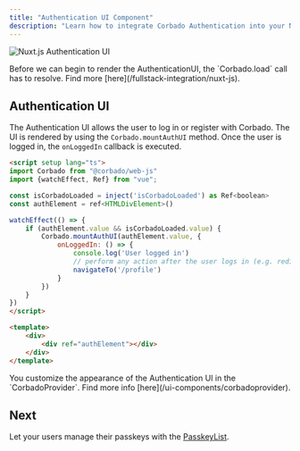 ```yaml
---
title: "Authentication UI Component"
description: "Learn how to integrate Corbado Authentication into your Nuxt.js application."
---
```


![Nuxt.js Authentication UI](/images/frontend-integration/ui-components/corbado-auth/corbadoauth-component-dark.webp)

<Warning>
    Before we can begin to render the AuthenticationUI, the `Corbado.load` call has to resolve.
    Find more [here](/fullstack-integration/nuxt-js).
</Warning>

## Authentication UI

The Authentication UI allows the user to log in or register with Corbado.
The UI is rendered by using the `Corbado.mountAuthUI` method.
Once the user is logged in, the `onLoggedIn` callback is executed.

```html pages/index.vue
<script setup lang="ts">
import Corbado from "@corbado/web-js"
import {watchEffect, Ref} from "vue";

const isCorbadoLoaded = inject('isCorbadoLoaded') as Ref<boolean>
const authElement = ref<HTMLDivElement>()

watchEffect(() => {
    if (authElement.value && isCorbadoLoaded.value) {
        Corbado.mountAuthUI(authElement.value, {
            onLoggedIn: () => {
                console.log('User logged in')
                // perform any action after the user logs in (e.g. redirect to another page)
                navigateTo('/profile')
            }
        })
    }
})
</script>

<template>
    <div>
        <div ref="authElement"></div>
    </div>
</template>
```

<Note>
    You customize the appearance of the Authentication UI in the `CorbadoProvider`.
    Find more info [here](/ui-components/corbadoprovider).
</Note>

## Next

Let your users manage their passkeys with the [PasskeyList](/fullstack-integration/nuxt-js/passkeylist).